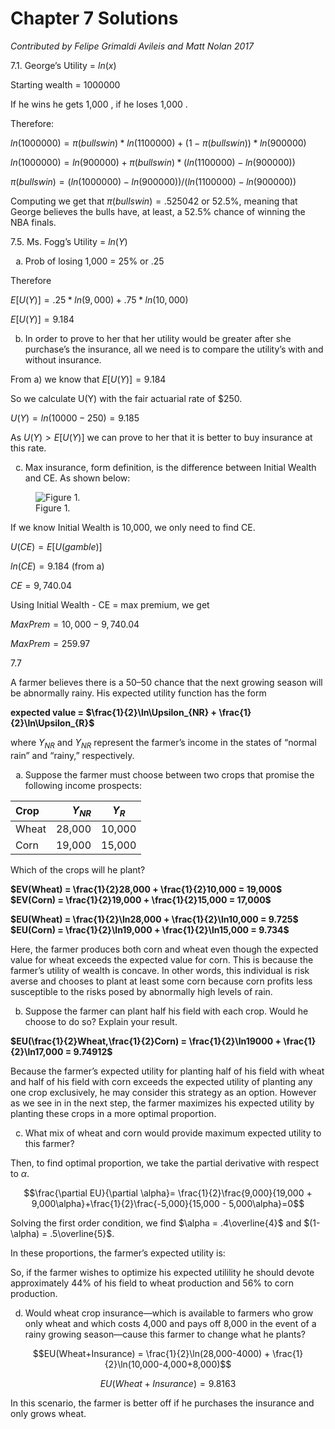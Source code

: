 
# Chapter 7 Solutions {-}

*Contributed by Felipe Grimaldi Avileis and Matt Nolan 2017*

7.1.  George's Utility = $ln(x)$ 

Starting wealth = 1000000

If he wins he gets 1,000 , if he loses 1,000 .

Therefore:

$ln(1000000) = \pi(bullswin) * ln(1100000) + (1-\pi(bullswin))*ln(900000)$

$ln(1000000)= ln(900000) + \pi(bullswin)*(ln(1100000)-ln(900000))$

$\pi(bullswin) = (ln(1000000) - ln(900000))/ (ln(1100000) - ln(900000))$

Computing we get that $\pi(bullswin) = .525042$ or 52.5%, meaning that George believes the bulls have, at least, a 52.5% chance of winning the NBA finals.

7.5. Ms. Fogg's Utility = $ln(Y)$

a) Prob of losing 1,000  = 25% or .25 

Therefore

$E[U(Y)] = .25*ln(9,000) + .75*ln(10,000)$

$E[U(Y)] = 9.184$

b) In order to prove to her that her utility would be greater after she purchase's the insurance, all we need is to compare the utility's with and without insurance.

From a) we know that $E[U(Y)] = 9.184$

So we calculate U(Y) with the fair actuarial rate of $250.

$U(Y) = ln(10000-250) = 9.185$

As  $U(Y)> E[U(Y)]$ we can prove to her that it is better to buy insurance at this rate.

c) Max insurance, form definition, is the difference between Initial Wealth and CE. As shown below:

![Figure 1.](images\7_1.jpg)

If we know Initial Wealth is 10,000, we only need to find CE.

$U(CE) = E[U(gamble)]$  

$ln(CE) = 9.184$ (from a)  

$CE = 9,740.04$  

Using Initial Wealth - CE = max premium, we get

$Max Prem = 10,000 - 9,740.04$ 

$Max Prem = 259.97$



7.7  

A farmer believes there is a 50–50 chance that the next growing season will be abnormally rainy. His expected utility function has the form

**expected value  = $\frac{1}{2}\ln\Upsilon_{NR} + \frac{1}{2}\ln\Upsilon_{R}$**

where $\Upsilon_{NR}$ and $\Upsilon_{NR}$ represent the farmer’s income in the states of “normal rain” and “rainy,” respectively.

a. Suppose the farmer must choose between two crops that promise the following income prospects:

| Crop     | $\Upsilon_{NR}$ | $\Upsilon_{R}$   |
| :------- | ----: | :---: |
| Wheat | 28,000 |  10,000    |
| Corn   | 19,000   |  15,000   |

Which of the crops will he plant?

**$EV(Wheat)  = \frac{1}{2}28,000 + \frac{1}{2}10,000 = 19,000$** 
**$EV(Corn)  = \frac{1}{2}19,000 + \frac{1}{2}15,000 = 17,000$** 

**$EU(Wheat)  = \frac{1}{2}\ln28,000 + \frac{1}{2}\ln10,000 = 9.725$** 
**$EU(Corn)  = \frac{1}{2}\ln19,000 + \frac{1}{2}\ln15,000 = 9.734$**

Here, the farmer produces both corn and wheat even though the expected value for wheat exceeds the expected value for corn. This is because the farmer's utility of wealth is concave. In other words, this individual is risk averse and chooses to plant at least some corn because corn profits less susceptible to the risks posed by abnormally high levels of rain.

b. Suppose the farmer can plant half his field with each crop. Would he choose to do so? Explain your result.

**$EU(\frac{1}{2}Wheat,\frac{1}{2}Corn)  = \frac{1}{2}\ln19000 + \frac{1}{2}\ln17,000 = 9.74912$**

Because the farmer's expected utility for planting half of his field with wheat and half of his field with corn exceeds the expected utility of planting any one crop exclusively, he may consider this strategy as an option. However as we see in in the next step, the farmer maximizes his expected utility by planting these crops in a more optimal proportion.
 
c. What mix of wheat and corn would provide maximum expected utility to this farmer?

\begin{align*}
EU(\alpha, 1 - \alpha)  &= \frac{1}{2}\ln[\alpha28,000 + (1- \alpha)19,000]+\frac{1}{2}\ln[\alpha10,000 + (1- \alpha)15,000] \\  
EU(\alpha, 1 - \alpha)  &= \frac{1}{2}\ln[19,000 + 9,000\alpha]+\frac{1}{2}\ln[15,000 - 5,000\alpha]
\end{align*}

Then, to find optimal proportion, we take the partial derivative with respect to $\alpha$. 

$$\frac{\partial EU}{\partial \alpha}= \frac{1}{2}\frac{9,000}{19,000 + 9,000\alpha}+\frac{1}{2}\frac{-5,000}{15,000 - 5,000\alpha}=0$$  

Solving the first order condition, we find $\alpha = .4\overline{4}$ and $(1-\alpha) = .5\overline{5}$.

In these proportions, the farmer's expected utility is:

\begin{align*}
EU &= \frac{1}{2}\ln[(.4\overline{4})28,000 + (.5\overline{5})19,000]+\frac{1}{2}\ln[(.4\overline{4})10,000 + (.5\overline{5})15,000] \\
EU &= 9.74935
\end{align*}




So, if the farmer wishes to optimize his expected utilility he should devote approximately 44% of his field to wheat production and 56% to corn production.



d. Would wheat crop insurance—which is available to farmers who grow only wheat and which costs 4,000 and pays off 8,000 in the event of a rainy growing season—cause this farmer to change what he plants?

$$EU(Wheat+Insurance)  = \frac{1}{2}\ln(28,000-4000) + \frac{1}{2}\ln(10,000-4,000+8,000)$$

$$EU(Wheat+Insurance)  = 9.8163$$

In this scenario, the farmer is better off if he purchases the insurance and only grows wheat.



